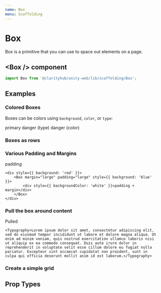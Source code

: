 ```yaml
---
name: Box
menu: Scaffolding
---
```



# Box

Box is a primitive that you can use to space out elements on a page.

## \<Box /\> component

```js
import Box from '@clarityhub/unity-web/lib/scaffolding/Box';
```

## Examples

### Colored Boxes

Boxes can be colors using `background`, `color`, or `type`:

<Playground>
	<Box align="center" background="primary">
		primary
	</Box>
	<Box align="center" type="danger">
		danger (type)
	</Box>
	<Box align="center" color="danger">
		danger (color)
	</Box>
</Playground>

### Boxes as rows

<Playground>
	<Box
		direction="row"
		padding="medium"
		style={{ border: '10px solid blue', width: '100px' }}
	>
		<Box margin={{ top: "small" }} padding="small" style={{ background: 'lightgrey' }} />
		<Box padding="medium" style={{ background: 'gray' }} />
	</Box>
</Playground>

### Various Padding and Margins

<Playground>
	<Box padding="large" style={{ background: 'blue' }}>
		<div style={{ backgroundColor: 'white' }}>padding</div>
	</Box>

	<div style={{ background: 'red' }}>
		<Box margin="large" padding="large" style={{ background: 'blue' }}>
			<div style={{ backgroundColor: 'white' }}>padding + margin</div>
		</Box>
	</div>
</Playground>

### Pull the box around content

<Playground>
	<Box padding="large" pull="left" style={{ background: 'blue' }}>
		<div style={{ backgroundColor: 'white' }}>Pulled</div>
	</Box>

	<Typography>Lorem ipsum dolor sit amet, consectetur adipiscing elit, sed do eiusmod tempor incididunt ut labore et dolore magna aliqua. Ut enim ad minim veniam, quis nostrud exercitation ullamco laboris nisi ut aliquip ex ea commodo consequat. Duis aute irure dolor in reprehenderit in voluptate velit esse cillum dolore eu fugiat nulla pariatur. Excepteur sint occaecat cupidatat non proident, sunt in culpa qui officia deserunt mollit anim id est laborum.</Typography>
</Playground>

### Create a simple grid

<Playground>
	<Box
		direction="row"
		padding="medium"
		gap="small"
		style={{ border: '10px solid blue' }}
	>
		<Box flex padding="medium" style={{ background: 'lightgrey' }} />
		<Box flex padding="medium" style={{ background: 'lightgrey' }} />
		<Box flex={3} padding="medium" style={{ background: 'lightgrey' }} />
	</Box>
</Playground>

<Playground>
	<Box
		direction="column"
		padding="medium"
		gap="small"
		style={{ border: '10px solid blue' }}
	>
		<Box flex padding="medium" style={{ background: 'lightgrey' }} />
		<Box flex padding="medium" style={{ background: 'lightgrey' }} />
		<Box flex={3} padding="medium" style={{ background: 'lightgrey' }} />
	</Box>
</Playground>

## Prop Types

<PropsTable of={BoxProps} />
